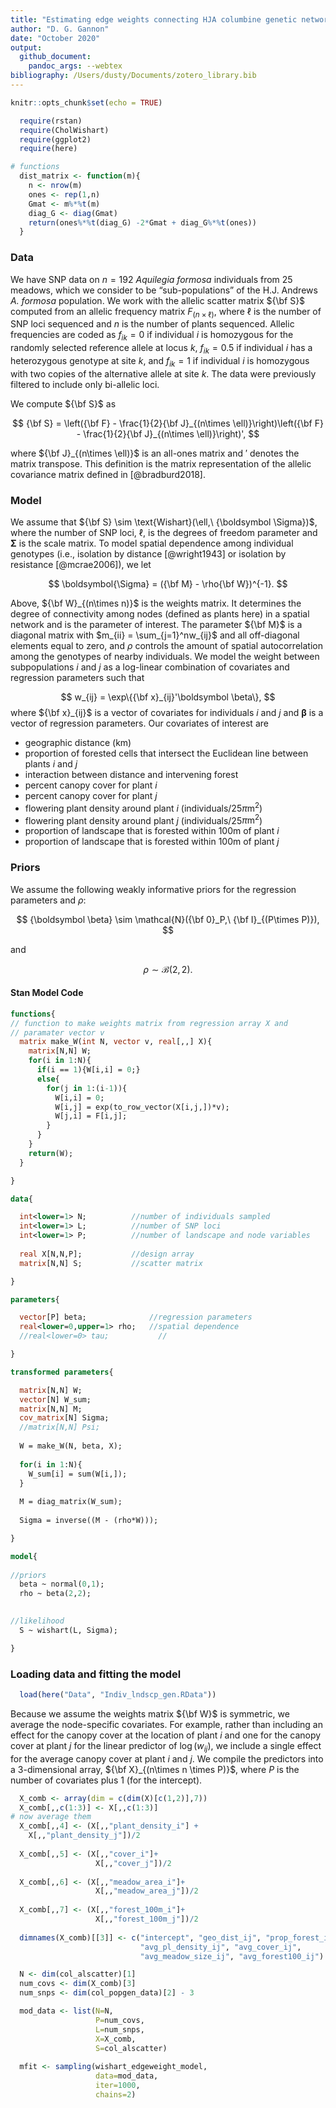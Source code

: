 ```yaml
---
title: "Estimating edge weights connecting HJA columbine genetic networks"
author: "D. G. Gannon"
date: "October 2020"
output:
  github_document:
    pandoc_args: --webtex
bibliography: /Users/dusty/Documents/zotero_library.bib
---
```


```r
knitr::opts_chunk$set(echo = TRUE)

  require(rstan)
  require(CholWishart)
  require(ggplot2)
  require(here)

# functions
  dist_matrix <- function(m){
    n <- nrow(m)
    ones <- rep(1,n)
    Gmat <- m%*%t(m) 
    diag_G <- diag(Gmat)
    return(ones%*%t(diag_G) -2*Gmat + diag_G%*%t(ones))
  }

```

### Data

We have SNP data on $n=192$ *Aquilegia formosa* individuals from 25 meadows, which we consider to be "sub-populations" of the H.J. Andrews *A. formosa* population. We work with the allelic scatter matrix ${\bf S}$ computed from an allelic frequency matrix $F_{(n\times \ell)}$, where $\ell$ is the number of SNP loci sequenced and $n$ is the number of plants sequenced. Allelic frequencies are coded as $f_{ik} = 0$ if individual $i$ is homozygous for the randomly selected reference allele at locus $k$, $f_{ik}=0.5$ if individual $i$ has a heterozygous genotype at site $k$, and $f_{ik}=1$ if individual $i$ is homozygous with two copies of the alternative allele at site $k$. The data were previously filtered to include only bi-allelic loci. 

We compute ${\bf S}$ as

$$
{\bf S} = \left({\bf F} - \frac{1}{2}{\bf J}_{(n\times \ell)}\right)\left({\bf F} - \frac{1}{2}{\bf J}_{(n\times \ell)}\right)',
$$

where ${\bf J}_{(n\times \ell)}$ is an all-ones matrix and $'$ denotes the matrix transpose. This definition is the matrix representation of the allelic covariance matrix defined in [@bradburd2018].

### Model

We assume that ${\bf S} \sim \text{Wishart}(\ell,\ {\boldsymbol \Sigma})$, where the number of SNP loci, $\ell$, is the degrees of freedom parameter and $\boldsymbol \Sigma$ is the scale matrix. To model spatial dependence among individual genotypes (i.e., isolation by distance [@wright1943] or isolation by resistance [@mcrae2006]), we let

$$
\boldsymbol{\Sigma} = ({\bf M} - \rho{\bf W})^{-1}.
$$

Above, ${\bf W}_{(n\times n)}$ is the weights matrix. It determines the degree of connectivity among nodes (defined as plants here) in a spatial network and is the parameter of interest. The parameter ${\bf M}$ is a diagonal matrix with $m_{ii} = \sum_{j=1}^nw_{ij}$ and all off-diagonal elements equal to zero, and $\rho$ controls the amount of spatial autocorrelation among the genotypes of nearby individuals. We model the weight between subpopulations $i$ and $j$ as a log-linear combination of covariates and regression parameters such that

$$
w_{ij} = \exp\{{\bf x}_{ij}'\boldsymbol \beta\},
$$
where ${\bf x}_{ij}$ is a vector of covariates for individuals $i$ and $j$ and $\boldsymbol \beta$ is a vector of regression parameters. Our covariates of interest are 

* geographic distance (km)
* proportion of forested cells that intersect the Euclidean line between plants $i$ and $j$
* interaction between distance and intervening forest
* percent canopy cover for plant $i$
* percent canopy cover for plant $j$
* flowering plant density around plant $i$ (individuals/25$\pi \text{m}^2$)
* flowering plant density around plant $j$ (individuals/25$\pi \text{m}^2$)
* proportion of landscape that is forested within 100m of plant $i$
* proportion of landscape that is forested within 100m of plant $j$



### Priors

We assume the following weakly informative priors for the regression parameters and $\rho$:

$$
{\boldsymbol \beta} \sim \mathcal{N}({\bf 0}_P,\ {\bf I}_{(P\times P)}),
$$

and

$$
\rho \sim \mathcal{B}(2,2).
$$


#### Stan Model Code

```stan

functions{
// function to make weights matrix from regression array X and
// paramater vector v
  matrix make_W(int N, vector v, real[,,] X){
    matrix[N,N] W;
    for(i in 1:N){
      if(i == 1){W[i,i] = 0;}
      else{
        for(j in 1:(i-1)){
          W[i,i] = 0;
          W[i,j] = exp(to_row_vector(X[i,j,])*v);
          W[j,i] = F[i,j];
        }
      }
    }
    return(W);
  }

}

data{

  int<lower=1> N;          //number of individuals sampled
  int<lower=1> L;          //number of SNP loci
  int<lower=1> P;          //number of landscape and node variables
  
  real X[N,N,P];           //design array
  matrix[N,N] S;           //scatter matrix 

}

parameters{

  vector[P] beta;              //regression parameters
  real<lower=0,upper=1> rho;   //spatial dependence
  //real<lower=0> tau;           //

}

transformed parameters{

  matrix[N,N] W;
  vector[N] W_sum;
  matrix[N,N] M;
  cov_matrix[N] Sigma;
  //matrix[N,N] Psi;
  
  W = make_W(N, beta, X);
  
  for(i in 1:N){
    W_sum[i] = sum(W[i,]);
  }
  
  M = diag_matrix(W_sum);
  
  Sigma = inverse((M - (rho*W)));

}

model{
  
//priors
  beta ~ normal(0,1);
  rho ~ beta(2,2);

  
//likelihood
  S ~ wishart(L, Sigma);

}

```


### Loading data and fitting the model

```r

  load(here("Data", "Indiv_lndscp_gen.RData"))

```

Because we assume the weights matrix ${\bf W}$ is symmetric, we average the node-specific covariates. For example, rather than including an effect for the canopy cover at the location of plant $i$ and one for the canopy cover at plant $j$ for the linear predictor of $\log (w_{ij})$, we include a single effect for the average canopy cover at plant $i$ and $j$. We compile the predictors into a 3-dimensional array, ${\bf X}_{(n\times n \times P)}$, where $P$ is the number of covariates plus 1 (for the intercept).




```r

  X_comb <- array(dim = c(dim(X)[c(1,2)],7))
  X_comb[,,c(1:3)] <- X[,,c(1:3)]
# now average them
  X_comb[,,4] <- (X[,,"plant_density_i"] +
    X[,,"plant_density_j"])/2
  
  X_comb[,,5] <- (X[,,"cover_i"]+
                   X[,,"cover_j"])/2
  
  X_comb[,,6] <- (X[,,"meadow_area_i"]+
                   X[,,"meadow_area_j"])/2
  
  X_comb[,,7] <- (X[,,"forest_100m_i"]+
                   X[,,"forest_100m_j"])/2
  
  dimnames(X_comb)[[3]] <- c("intercept", "geo_dist_ij", "prop_forest_ij",
                             "avg_pl_density_ij", "avg_cover_ij",
                             "avg_meadow_size_ij", "avg_forest100_ij")


```




```r

  N <- dim(col_alscatter)[1]
  num_covs <- dim(X_comb)[3]
  num_snps <- dim(col_popgen_data)[2] - 3

  mod_data <- list(N=N,
                   P=num_covs,
                   L=num_snps,
                   X=X_comb,
                   S=col_alscatter)
  
  mfit <- sampling(wishart_edgeweight_model,
                   data=mod_data,
                   iter=1000,
                   chains=2)

```








